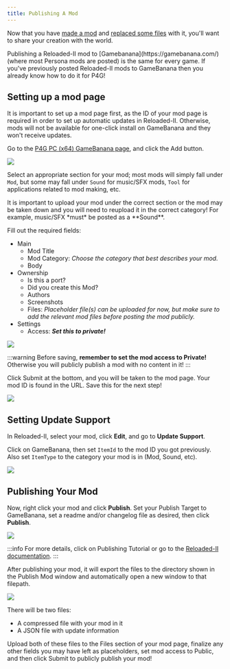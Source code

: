 ```yaml
---
title: Publishing A Mod
---
```



Now that you have [made a mod](../making-a-mod) and [replaced some files](../replacing-files) with it, you'll want to share your creation with the world.

<Aside>
  Publishing a Reloaded-II mod to [Gamebanana](https://gamebanana.com/) (where
  most Persona mods are posted) is the same for every game. If you've previously
  posted Reloaded-II mods to GameBanana then you already know how to do it for
  P4G!
</Aside>

## Setting up a mod page

It is important to set up a mod page first, as the ID of your mod page is required in order to set up automatic updates in Reloaded-II. Otherwise, mods will not be available for one-click install on GameBanana and they won't receive updates.

Go to the [P4G PC (x64) GameBanana page](https://gamebanana.com/games/17755), and click the Add button.

![](../../../../../assets/p4g/getting-started/publishing-a-mod/gb-add.png)

Select an appropriate section for your mod; most mods will simply fall under `Mod`, but some may fall under `Sound` for music/SFX mods, `Tool` for applications related to mod making, etc.

<Aside type="caution">
  It is important to upload your mod under the correct section or the mod may be
  taken down and you will need to reupload it in the correct category! For
  example, music/SFX *must* be posted as a **Sound**.
</Aside>

Fill out the required fields:

- Main
  - Mod Title
  - Mod Category: _Choose the category that best describes your mod._
  - Body
- Ownership
  - Is this a port?
  - Did you create this Mod?
  - Authors
  - Screenshots
  - Files: _Placeholder file(s) can be uploaded for now, but make sure to add the relevant mod files before posting the mod publicly._
- Settings
  - Access: **_Set this to private!_**

![](../../../../../assets/general/getting-started/publishing-a-mod/gb-private.png)

:::warning
Before saving, **remember to set the mod access to Private!** Otherwise you will publicly publish a mod with no content in it!
:::

Click Submit at the bottom, and you will be taken to the mod page. Your mod ID is found in the URL. Save this for the next step!

![](../../../../../assets/general/getting-started/publishing-a-mod/gb-id.png)

## Setting Update Support

In Reloaded-II, select your mod, click **Edit**, and go to **Update Support**.

Click on GameBanana, then set `ItemId` to the mod ID you got previously. Also set `ItemType` to the category your mod is in (Mod, Sound, etc).

![](../../../../../assets/general/getting-started/publishing-a-mod/r2-update-support.png)

## Publishing Your Mod

Now, right click your mod and click **Publish**. Set your Publish Target to GameBanana, set a readme and/or changelog file as desired, then click **Publish**.

![](../../../../../assets/p4g/getting-started/publishing-a-mod/r2-publish.png)

:::info
For more details, click on Publishing Tutorial or go to the [Reloaded-II documentation](https://reloaded-project.github.io/Reloaded-II/CreatingRelease/).
:::

After publishing your mod, it will export the files to the directory shown in the Publish Mod window and automatically open a new window to that filepath.

![](../../../../../assets/p4g/getting-started/publishing-a-mod/export.png)

There will be two files:

- A compressed file with your mod in it
- A JSON file with update information

Upload both of these files to the Files section of your mod page, finalize any other fields you may have left as placeholders, set mod access to Public, and then click Submit to publicly publish your mod!
